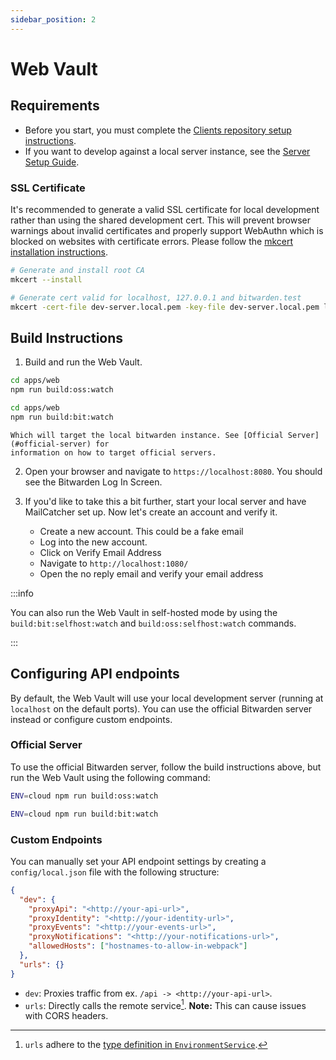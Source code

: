 ```yaml
---
sidebar_position: 2
---
```


# Web Vault

## Requirements

- Before you start, you must complete the [Clients repository setup instructions](../index.md).
- If you want to develop against a local server instance, see the
  [Server Setup Guide](../../server/guide.md).

### SSL Certificate

It's recommended to generate a valid SSL certificate for local development rather than using the
shared development cert. This will prevent browser warnings about invalid certificates and properly
support WebAuthn which is blocked on websites with certificate errors. Please follow the
[mkcert installation instructions](https://github.com/FiloSottile/mkcert#installation).

```bash
# Generate and install root CA
mkcert --install

# Generate cert valid for localhost, 127.0.0.1 and bitwarden.test
mkcert -cert-file dev-server.local.pem -key-file dev-server.local.pem localhost 127.0.0.1 bitwarden.test
```

## Build Instructions

<!-- prettier-ignore-start -->

1.  Build and run the Web Vault.

  <community>

  ```bash
  cd apps/web
  npm run build:oss:watch
  ```

  </community>

  <bitwarden>

  ```bash
  cd apps/web
  npm run build:bit:watch
  ```

  </bitwarden>

    Which will target the local bitwarden instance. See [Official Server](#official-server) for
    information on how to target official servers.

2.  Open your browser and navigate to `https://localhost:8080`. You should see the Bitwarden Log In Screen.

3. If you'd like to take this a bit further, start your local server and have MailCatcher set up. Now let's create an account and verify it.
  
    - Create a new account. This could be a fake email
    - Log into the new account.
    - Click on Verify Email Address
    - Navigate to `http://localhost:1080/`
    - Open the no reply email and verify your email address


:::info

You can also run the Web Vault in self-hosted mode by using the `build:bit:selfhost:watch` and
`build:oss:selfhost:watch` commands.

:::


<!-- prettier-ignore-end -->

## Configuring API endpoints

By default, the Web Vault will use your local development server (running at `localhost` on the
default ports). You can use the official Bitwarden server instead or configure custom endpoints.

### Official Server

To use the official Bitwarden server, follow the build instructions above, but run the Web Vault
using the following command:

<community>

```bash
ENV=cloud npm run build:oss:watch
```

</community>

<bitwarden>

```bash
ENV=cloud npm run build:bit:watch
```

</bitwarden>

### Custom Endpoints

You can manually set your API endpoint settings by creating a `config/local.json` file with the
following structure:

```json
{
  "dev": {
    "proxyApi": "<http://your-api-url>",
    "proxyIdentity": "<http://your-identity-url>",
    "proxyEvents": "<http://your-events-url>",
    "proxyNotifications": "<http://your-notifications-url>",
    "allowedHosts": ["hostnames-to-allow-in-webpack"]
  },
  "urls": {}
}
```

- `dev`: Proxies traffic from ex. `/api -> <http://your-api-url>`.
- `urls`: Directly calls the remote service[^1]. **Note:** This can cause issues with CORS headers.

[^1]:
    `urls` adhere to the
    [type definition in `EnvironmentService`](https://github.com/bitwarden/clients/blob/master/libs/common/src/abstractions/environment.service.ts).
